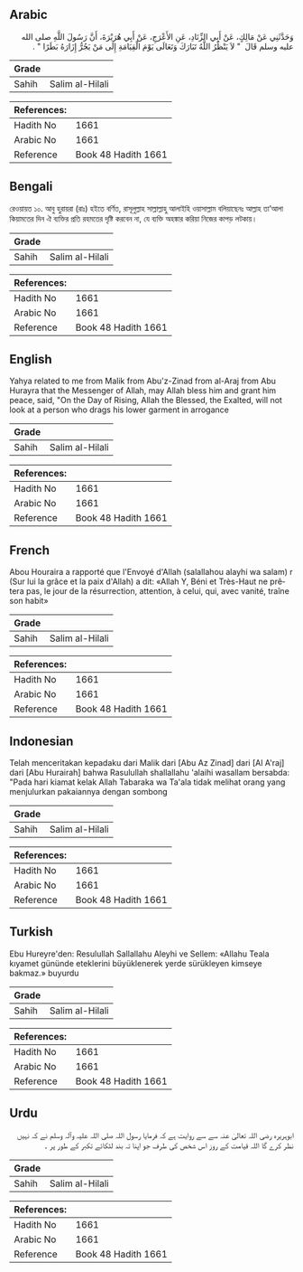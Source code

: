 ## Arabic


<div dir="rtl" lang="ar" style={{fontSize:'larger',backgroundColor:'#f8f9fa',padding:20}}>
وَحَدَّثَنِي عَنْ مَالِكٍ، عَنْ أَبِي الزِّنَادِ، عَنِ الأَعْرَجِ، عَنْ أَبِي هُرَيْرَةَ، أَنَّ رَسُولَ اللَّهِ صلى الله عليه وسلم قَالَ ‏ "‏ لاَ يَنْظُرُ اللَّهُ تَبَارَكَ وَتَعَالَى يَوْمَ الْقِيَامَةِ إِلَى مَنْ يَجُرُّ إِزَارَهُ بَطَرًا ‏"‏ ‏.‏
</div>
<div style={{backgroundColor:'#f8f9fa',padding:20, marginBottom: 10}}><table> <thead> <tr> <th>Grade</th> <th></th> </tr> </thead> <tbody> <tr><td>Sahih</td><td>Salim al-Hilali</td></tr></tbody></table><table> <thead> <tr> <th>References:</th> <th></th> </tr> </thead> <tbody><tr><td>Hadith No</td><td>1661</td></tr><tr><td>Arabic No</td><td>1661</td></tr><tr><td>Reference</td><td>Book 48 Hadith 1661</td></tr></tbody></table></div>

## Bengali


<div dir="ltr" lang="bn" style={{fontSize:'larger',backgroundColor:'#f8f9fa',padding:20}}>
রেওয়ায়ত ১০. আবু হুরায়রা (রাঃ) হইতে বর্ণিত, রাসূলুল্লাহ সাল্লাল্লাহু আলাইহি ওয়াসাল্লাম বলিয়াছেনঃ আল্লাহ তা’আলা কিয়ামতের দিন ঐ ব্যক্তির প্রতি রহমতের দৃষ্টি করবেন না, যে ব্যক্তি অহঙ্কার করিয়া নিজের কাপড় লটকায়।
</div>
<div style={{backgroundColor:'#f8f9fa',padding:20, marginBottom: 10}}><table> <thead> <tr> <th>Grade</th> <th></th> </tr> </thead> <tbody> <tr><td>Sahih</td><td>Salim al-Hilali</td></tr></tbody></table><table> <thead> <tr> <th>References:</th> <th></th> </tr> </thead> <tbody><tr><td>Hadith No</td><td>1661</td></tr><tr><td>Arabic No</td><td>1661</td></tr><tr><td>Reference</td><td>Book 48 Hadith 1661</td></tr></tbody></table></div>

## English


<div dir="ltr" lang="en" style={{fontSize:'larger',backgroundColor:'#f8f9fa',padding:20}}>
Yahya related to me from Malik from Abu'z-Zinad from al-Araj from Abu Hurayra that the Messenger of Allah, may Allah bless him and grant him peace, said, "On the Day of Rising, Allah the Blessed, the Exalted, will not look at a person who drags his lower garment in arrogance
</div>
<div style={{backgroundColor:'#f8f9fa',padding:20, marginBottom: 10}}><table> <thead> <tr> <th>Grade</th> <th></th> </tr> </thead> <tbody> <tr><td>Sahih</td><td>Salim al-Hilali</td></tr></tbody></table><table> <thead> <tr> <th>References:</th> <th></th> </tr> </thead> <tbody><tr><td>Hadith No</td><td>1661</td></tr><tr><td>Arabic No</td><td>1661</td></tr><tr><td>Reference</td><td>Book 48 Hadith 1661</td></tr></tbody></table></div>

## French


<div dir="ltr" lang="fr" style={{fontSize:'larger',backgroundColor:'#f8f9fa',padding:20}}>
Abou Houraira a rapporté que l'Envoyé d'Allah (salallahou alayhi wa salam) r (Sur lui la grâce et la paix d'Allah) a dit: «Allah Y, Béni et Très-Haut ne prêtera pas, le jour de la résurrection, attention, à celui, qui, avec vanité, traîne son habit»
</div>
<div style={{backgroundColor:'#f8f9fa',padding:20, marginBottom: 10}}><table> <thead> <tr> <th>Grade</th> <th></th> </tr> </thead> <tbody> <tr><td>Sahih</td><td>Salim al-Hilali</td></tr></tbody></table><table> <thead> <tr> <th>References:</th> <th></th> </tr> </thead> <tbody><tr><td>Hadith No</td><td>1661</td></tr><tr><td>Arabic No</td><td>1661</td></tr><tr><td>Reference</td><td>Book 48 Hadith 1661</td></tr></tbody></table></div>

## Indonesian


<div dir="ltr" lang="id" style={{fontSize:'larger',backgroundColor:'#f8f9fa',padding:20}}>
Telah menceritakan kepadaku dari Malik dari [Abu Az Zinad] dari [Al A'raj] dari [Abu Hurairah] bahwa Rasulullah shallallahu 'alaihi wasallam bersabda: "Pada hari kiamat kelak Allah Tabaraka wa Ta'ala tidak melihat orang yang menjulurkan pakaiannya dengan sombong
</div>
<div style={{backgroundColor:'#f8f9fa',padding:20, marginBottom: 10}}><table> <thead> <tr> <th>Grade</th> <th></th> </tr> </thead> <tbody> <tr><td>Sahih</td><td>Salim al-Hilali</td></tr></tbody></table><table> <thead> <tr> <th>References:</th> <th></th> </tr> </thead> <tbody><tr><td>Hadith No</td><td>1661</td></tr><tr><td>Arabic No</td><td>1661</td></tr><tr><td>Reference</td><td>Book 48 Hadith 1661</td></tr></tbody></table></div>

## Turkish


<div dir="ltr" lang="tr" style={{fontSize:'larger',backgroundColor:'#f8f9fa',padding:20}}>
Ebu Hureyre'den: Resulullah Sallallahu Aleyhi ve Sellem: «Allahu Teala kıyamet gününde eteklerini büyüklenerek yerde sürükleyen kimseye bakmaz.» buyurdu
</div>
<div style={{backgroundColor:'#f8f9fa',padding:20, marginBottom: 10}}><table> <thead> <tr> <th>Grade</th> <th></th> </tr> </thead> <tbody> <tr><td>Sahih</td><td>Salim al-Hilali</td></tr></tbody></table><table> <thead> <tr> <th>References:</th> <th></th> </tr> </thead> <tbody><tr><td>Hadith No</td><td>1661</td></tr><tr><td>Arabic No</td><td>1661</td></tr><tr><td>Reference</td><td>Book 48 Hadith 1661</td></tr></tbody></table></div>

## Urdu


<div dir="rtl" lang="ur" style={{fontSize:'larger',backgroundColor:'#f8f9fa',padding:20}}>
ابوہریرہ رضی اللہ تعالیٰ عنہ سے سے روایت ہے کہ فرمایا رسول اللہ صلی اللہ علیہ وآلہ وسلم نے کہ نہیں نظر کرے گا اللہ قیامت کے روز اس شخص کی طرف جو اپنا تہ بند لٹکائے تکبر کے طور پر ۔
</div>
<div style={{backgroundColor:'#f8f9fa',padding:20, marginBottom: 10}}><table> <thead> <tr> <th>Grade</th> <th></th> </tr> </thead> <tbody> <tr><td>Sahih</td><td>Salim al-Hilali</td></tr></tbody></table><table> <thead> <tr> <th>References:</th> <th></th> </tr> </thead> <tbody><tr><td>Hadith No</td><td>1661</td></tr><tr><td>Arabic No</td><td>1661</td></tr><tr><td>Reference</td><td>Book 48 Hadith 1661</td></tr></tbody></table></div>